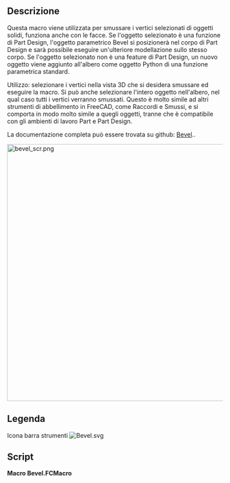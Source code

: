 <languages/>

{{Macro/it
|Name=Macro Bevel
|Name/it=Macro Bevel
|Icon=Bevel.svg
|Description=Smussa i vertici selezionati di oggetti solidi, parametrica, compatibile con Part Design
|Author=TheMarkster
|Version=0.2022.04.06b
|Date=2022-04-06
|FCVersion=Python 3 versions
|Download=[https://wiki.freecad.org/File:bevel.svg ToolBar Icon]
|SeeAlso=
|Links=[https://github.com/mwganson/Bevel Full Documentation on Github]
}}

<span id="Description"></span>
== Descrizione ==

Questa macro viene utilizzata per smussare i vertici selezionati di oggetti solidi, funziona anche con le facce. Se l'oggetto selezionato è una funzione di Part Design, l'oggetto parametrico Bevel si posizionerà nel corpo di Part Design e sarà possibile eseguire un'ulteriore modellazione sullo stesso corpo. Se l'oggetto selezionato non è una feature di Part Design, un nuovo oggetto viene aggiunto all'albero come oggetto Python di una funzione parametrica standard.

Utilizzo: selezionare i vertici nella vista 3D che si desidera smussare ed eseguire la macro. Si può anche selezionare l'intero oggetto nell'albero, nel qual caso tutti i vertici verranno smussati. Questo è molto simile ad altri strumenti di abbellimento in FreeCAD, come Raccordi e Smussi, e si comporta in modo molto simile a quegli oggetti, tranne che è compatibile con gli ambienti di lavoro Part e Part Design.

La documentazione completa può essere trovata su github: [https://github.com/mwganson/Bevel Bevel]..

[[File:bevel_scr.png|600px]]
{{Caption|Screenshot‎ della Macro Bevel}}

<span id="Legend"></span>
== Legenda ==

{{Codeextralink|https://gist.github.com/mwganson/25ee4dc925c8bcf1182bd9979025ed2d/raw/db5e9ecdba031bc743a9bd1e3a39e257ee523abc/Bevel.FCMacro|Bevel.FCMacro}}

Icona barra strumenti
[[Image:Bevel.svg]]

== Script ==

'''Macro Bevel.FCMacro'''

{{CodeDownload|https://gist.github.com/mwganson/25ee4dc925c8bcf1182bd9979025ed2d|Bevel.FCMacro}}